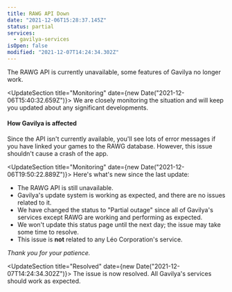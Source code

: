 ```yaml
---
title: RAWG API Down
date: "2021-12-06T15:28:37.145Z"
status: partial
services:
  - gavilya-services
isOpen: false
modified: "2021-12-07T14:24:34.302Z"
---
```


The RAWG API is currently unavailable, some features of Gavilya no longer work.

<UpdateSection title="Monitoring" date={new Date("2021-12-06T15:40:32.659Z")}>
  We are closely monitoring the situation and will keep you updated about any significant developments.

#### How Gavilya is affected

Since the API isn't currently available, you'll see lots of error messages if you have linked your games to the RAWG database. However, this issue shouldn't cause a crash of the app.

</UpdateSection>

<UpdateSection title="Monitoring" date={new Date("2021-12-06T19:50:22.889Z")}>
  Here's what's new since the last update:

- The RAWG API is still unavailable.
- Gavilya's update system is working as expected, and there are no issues related to it.
- We have changed the status to "Partial outage" since all of Gavilya's services except RAWG are working and performing as expected.
- We won't update this status page until the next day; the issue may take some time to resolve.
- This issue is **not** related to any Léo Corporation's service.

_Thank you for your patience._

</UpdateSection>

<UpdateSection title="Resolved" date={new Date("2021-12-07T14:24:34.302Z")}>
  The issue is now resolved. All Gavilya's services should work as expected.
</UpdateSection>

